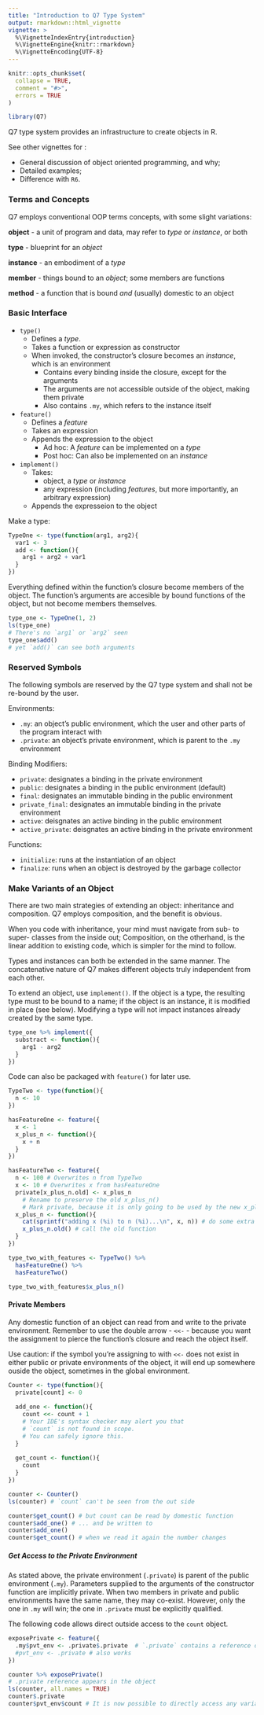 ```yaml
---
title: "Introduction to Q7 Type System"
output: rmarkdown::html_vignette
vignette: >
  %\VignetteIndexEntry{introduction}
  %\VignetteEngine{knitr::rmarkdown}
  %\VignetteEncoding{UTF-8}
---
```


```r
knitr::opts_chunk$set(
  collapse = TRUE,
  comment = "#>",
  errors = TRUE
)
```

```r
library(Q7)
```

Q7 type system provides an infrastructure to create objects in R. 

See other vignettes for : 

 - General discussion of object oriented programming, and why;
 - Detailed examples;
 - Difference with `R6`.


### Terms and Concepts

Q7 employs conventional OOP terms concepts, with some slight variations:

__object__ - a unit of program and data, may refer to _type_ or _instance_, or both

__type__ - blueprint for an _object_

__instance__ - an embodiment of a _type_

__member__ - things bound to an _object_; some members are functions

__method__ - a function that is bound _and_ (usually) domestic to an object


### Basic Interface
- `type()`
  - Defines a _type_. 
  - Takes a function or expression as constructor
  - When invoked, the constructor's closure becomes an _instance_, which is an environment
    - Contains every binding inside the closure, except for the arguments
    - The arguments are not accessible outside of the object, making them private
    - Also contains `.my`, which refers to the instance itself
- `feature()`
  - Defines a _feature_
  - Takes an expression
  - Appends the expression to the object
    - Ad hoc: A _feature_ can be implemented on a _type_
    - Post hoc: Can also be implemented on an _instance_ 
- `implement()`
  - Takes:
    - object, a _type_ or _instance_
    - any expression (including _features_, but more importantly, an arbitrary expression)
  - Appends the expresseion to the object

Make a type:
```r
TypeOne <- type(function(arg1, arg2){
  var1 <- 3
  add <- function(){
    arg1 + arg2 + var1
  }
})
```

Everything defined within the function's closure become members of the object. The function's arguments are accesible by bound functions of the object, but not become members themselves.
```r
type_one <- TypeOne(1, 2)
ls(type_one)
# There's no `arg1` or `arg2` seen
type_one$add()
# yet `add()` can see both arguments
```


### Reserved Symbols

The following symbols are reserved by the Q7 type system and shall not be re-bound by the user.

Environments: 

 - `.my`: an object's public environment, which the user and other parts of the program interact with
 - `.private`: an object's private environment, which is parent to the `.my` environment
 
Binding Modifiers: 

 - `private`: designates a binding in the private environment
 - `public`: designates a binding in the public environment (default)
 - `final`: designates an immutable binding in the public environment
 - `private_final`: designates an immutable binding in the private environment
 - `active`: deisgnates an active binding in the public environment
 - `active_private`: deisgnates an active binding in the private environment
 
Functions:

 - `initialize`: runs at the instantiation of an object
 - `finalize`: runs when an object is destroyed by the garbage collector


### Make Variants of an Object

There are two main strategies of extending an object: inheritance and composition. Q7 employs composition, and the benefit is obvious.

When you code with inheritance, your mind must navigate from sub- to super- classes from the inside out; Composition, on the otherhand, is the linear addition to existing code, which is simpler for the mind to follow.

Types and instances can both be extended in the same manner. The concatenative nature of Q7 makes different objects truly independent from each other.

To extend an object, use `implement()`. If the object is a type, the resulting type must to be bound to a name; if the object is an instance, it is modified in place (see below). Modifying a type will not impact instances already created by the same type.

```r
type_one %>% implement({
  substract <- function(){
    arg1 - arg2
  }
})
```

Code can also be packaged with `feature()` for later use. 

```r
TypeTwo <- type(function(){
  n <- 10
})
```

```r
hasFeatureOne <- feature({
  x <- 1
  x_plus_n <- function(){
    x + n
  }
})
```

```r
hasFeatureTwo <- feature({
  n <- 100 # Overwrites n from TypeTwo
  x <- 10 # Overwrites x from hasFeatureOne
  private[x_plus_n.old] <- x_plus_n 
    # Rename to preserve the old x_plus_n()
    # Mark private, because it is only going to be used by the new x_plus_n()
  x_plus_n <- function(){
    cat(sprintf("adding x (%i) to n (%i)...\n", x, n)) # do some extra thing
    x_plus_n.old() # call the old function
  }
})
```

```r
type_two_with_features <- TypeTwo() %>% 
  hasFeatureOne() %>% 
  hasFeatureTwo()

type_two_with_features$x_plus_n()
```


#### Private Members
Any domestic function of an object can read from and write to the private environment. Remember to use the double arrow - `<<-` - because you want the assignment to pierce the function's closure and reach the object itself. 

Use caution: if the symbol you're assigning to with `<<-` does not exist in either public or private environments of the object, it will end up somewhere ouside the object, sometimes in the global environment.

```r
Counter <- type(function(){
  private[count] <- 0
  
  add_one <- function(){
    count <<- count + 1 
    # Your IDE's syntax checker may alert you that 
    # `count` is not found in scope. 
    # You can safely ignore this.
  }
  
  get_count <- function(){
    count
  }
})
```

```r
counter <- Counter()
ls(counter) # `count` can't be seen from the out side

counter$get_count() # but count can be read by domestic function
counter$add_one() # ... and be written to
counter$add_one()
counter$get_count() # when we read it again the number changes
```

##### Get Access to the Private Environment
As stated above, the private environment (`.private`) is parent of the public environment (`.my`). Parameters supplied to the arguments of the constructor function are implicitly private. When two members in private and public environments have the same name, they may co-exist. However, only the one in `.my` will win; the one in `.private` must be explicitly qualified.

The following code allows direct outside access to the `count` object.
```r
exposePrivate <- feature({
  .my$pvt_env <- .private$.private  # `.private` contains a reference of itself with the same name, assigns it to `.my`
  #pvt_env <- .private # also works
})

counter %>% exposePrivate()
# .private reference appears in the object
ls(counter, all.names = TRUE)
counter$.private
counter$pvt_env$count # It is now possible to directly access any variable in the private environment
```


